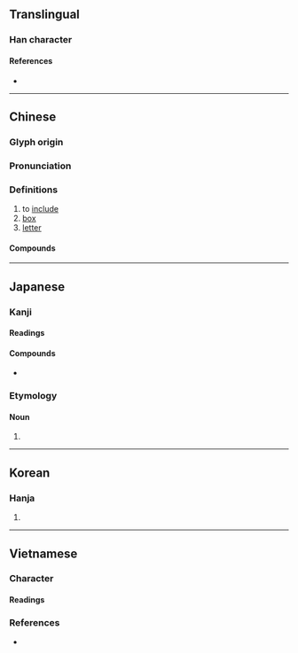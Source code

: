 {{also|凾}}
{{character info/new}}
==Translingual==

===Han character===
{{Han char|rn=17|rad=凵|as=06|sn=8|four=10772|canj=UNE,NUE}}

====References====
* {{Han ref|kx=0135.160|dkj=01826|dj=0303.100|hdz=10309.090|uh=51FD|ud=20989|bh=A8E7|bd=43239}}

----

==Chinese==
{{zh-forms|alt=圅}}

===Glyph origin===
{{Han etym}}

===Pronunciation===
{{zh-pron
|m=hán
|c=haam4
|mn=hâm
|mc=y
|oc=y
|cat=
}}

===Definitions===
{{zh-hanzi}}

# to [[include]]
# [[box]]
# [[letter]]

====Compounds====
{{zh-der|修函|函授|崤函|函牘|函告|導函數|回函|席間函丈|信函|函夏|函件|初等函數|三角函數|函館|函電|去函|廣告函件|寶函|函丈|函授學校|函谷關|函數|函購|密函|來函|匭函|函請|公函|函人|存證信函|二次函數|函弘|函洞|函道|偶函數|便函|有理函數|書函|私函|玉函|瑯函|琅函|淵鑑類函|泥封函谷|發函|瑤函|空函|指數函數|通函|箋函|肅函|臺函|黑函|賀函|致函|鮫函|解析函數|謝函|線型函數}}

----

==Japanese==

===Kanji===
{{ja-kanji|grade=|rs=凵06}}

====Readings====
{{ja-readings
|goon=ごん
|kanon=かん
|kun=はこ-, い-れる
}}

====Compounds====
* {{ja-r|函館|^はこだて}}

===Etymology===
{{ja-kanjitab|はこ|yomi=k}}

====Noun====
{{ja-noun|はこ}}

# {{alternative spelling of|箱|lang=ja}}

----

==Korean==

===Hanja===
{{ko-hanja|hangeul=함|rv=ham|mr=ham}}

# {{defn|lang=ko|sort=凵06}}

----

==Vietnamese==

===Character===

====Readings====
{{vi-readings|hv=hàm|nom=hòm, hàm|sort=凵06}}

===References===
* {{R:WinVNKey:Lê Sơn Thanh}}
